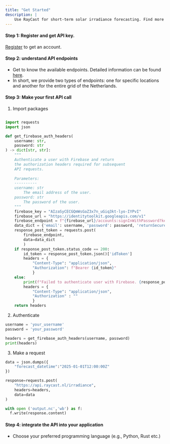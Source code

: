 ```yaml
---
title: "Get Started"
description: | 
    Use RayCast for short-term solar irradiance forecasting. Find more documentation here
---
```


#### Step 1: Register and get API key.

[Register](mailto:info@pythia-energy.nl) to get an account. 
 
#### Step 2: understand API endpoints
-	Get to know the available endpoints. Detailed information can be found [here](http://api.raycast.nl).
-	In short, we provide two types of endpoints: one for specific locations and another for the entire grid of the Netherlands.


#### Step 3: Make your first API call

1.	Import packages 

```python 

import requests
import json

def get_firebase_auth_headers(
    username: str,
    password: str
) -> dict[str, str]:
    """
    Authenticate a user with Firebase and return 
    the authorization headers required for subsequent 
    API requests.
    
    Parameters:
    ----------
    username: str
        The email address of the user.
    password: str
        The password of the user.
    """ 
    firebase_key = "AIzaSyCECGQmWsGaZ3x7n_uGiq3kt-lyo-IYPvI"
    firebase_url = "https://identitytoolkit.googleapis.com/v1"
    firebase_endpoint = f"{firebase_url}/accounts:signInWithPassword?key={firebase_key}"
    data_dict = {'email': username, 'password': password, 'returnSecureToken': 'true'}
    response_post_token = requests.post(
        firebase_endpoint, 
        data=data_dict
        )
    if response_post_token.status_code == 200:
        id_token = response_post_token.json()['idToken']
        headers = {
            "Content-Type": "application/json", 
            "Authorization": f"Bearer {id_token}"
            }   
    else:
        print(f"Failed to authenticate user with Firebase. {response_post_token.text}")
        headers = {
            "Content-Type": "application/json", 
            "Authorization" : ""
            } 
    return headers

```

2.	Authenticate

```python
username = 'your_username'
password = 'your_password'

headers = get_firebase_auth_headers(username, password)
print(headers)
```

3.  Make a request
```python
data = json.dumps({
    "forecast_datetime":"2025-01-01T12:00:00Z"
})

response=requests.post(
    "https://api.raycast.nl/irradiance", 
    headers=headers, 
    data=data
)

with open ('output.nc','wb') as f: 
  f.write(response.content)
```

#### Step 4: integrate the API into your application
-	Choose your preferred programming language (e.g., Python, Rust etc.)
